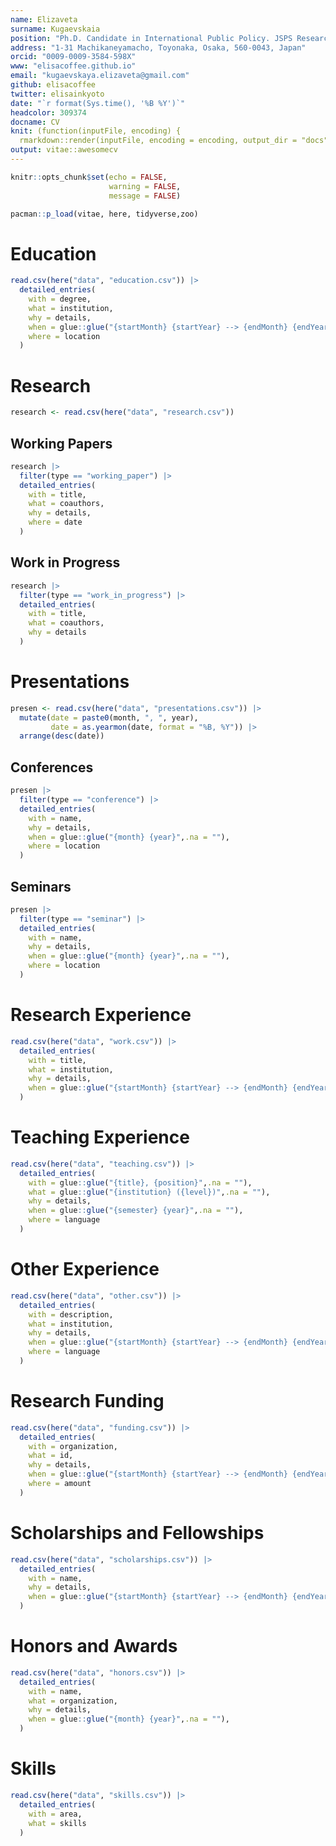 ```yaml
---
name: Elizaveta
surname: Kugaevskaia
position: "Ph.D. Candidate in International Public Policy. JSPS Research Fellow DC2."
address: "1-31 Machikaneyamacho, Toyonaka, Osaka, 560-0043, Japan"
orcid: "0009-0009-3584-598X"
www: "elisacoffee.github.io"
email: "kugaevskaya.elizaveta@gmail.com"
github: elisacoffee
twitter: elisainkyoto
date: "`r format(Sys.time(), '%B %Y')`"
headcolor: 309374
docname: CV
knit: (function(inputFile, encoding) {
  rmarkdown::render(inputFile, encoding = encoding, output_dir = "docs") })
output: vitae::awesomecv
---
```


```r
knitr::opts_chunk$set(echo = FALSE,
                      warning = FALSE,
                      message = FALSE)

pacman::p_load(vitae, here, tidyverse,zoo)
```


# Education

```r
read.csv(here("data", "education.csv")) |>
  detailed_entries(
    with = degree,
    what = institution,
    why = details,
    when = glue::glue("{startMonth} {startYear} --> {endMonth} {endYear}",.na = ""),
    where = location
  )
```

# Research

```r
research <- read.csv(here("data", "research.csv"))
```

## Working Papers

```r
research |>
  filter(type == "working_paper") |>
  detailed_entries(
    with = title,
    what = coauthors,
    why = details,
    where = date
  )
```

## Work in Progress

```r
research |>
  filter(type == "work_in_progress") |>
  detailed_entries(
    with = title,
    what = coauthors,
    why = details
  )
```

# Presentations

```r
presen <- read.csv(here("data", "presentations.csv")) |>
  mutate(date = paste0(month, ", ", year),
         date = as.yearmon(date, format = "%B, %Y")) |>
  arrange(desc(date))
```

## Conferences
```r
presen |>
  filter(type == "conference") |>
  detailed_entries(
    with = name,
    why = details,
    when = glue::glue("{month} {year}",.na = ""),
    where = location
  )
```

## Seminars
```r
presen |>
  filter(type == "seminar") |>
  detailed_entries(
    with = name,
    why = details,
    when = glue::glue("{month} {year}",.na = ""),
    where = location
  )
```

# Research Experience

```r
read.csv(here("data", "work.csv")) |>
  detailed_entries(
    with = title,
    what = institution,
    why = details,
    when = glue::glue("{startMonth} {startYear} --> {endMonth} {endYear}",.na = "")
  )
```

# Teaching Experience

```r
read.csv(here("data", "teaching.csv")) |>
  detailed_entries(
    with = glue::glue("{title}, {position}",.na = ""),
    what = glue::glue("{institution} ({level})",.na = ""),
    why = details,
    when = glue::glue("{semester} {year}",.na = ""),
    where = language
  )
```

# Other Experience

```r
read.csv(here("data", "other.csv")) |>
  detailed_entries(
    with = description,
    what = institution,
    why = details,
    when = glue::glue("{startMonth} {startYear} --> {endMonth} {endYear}",.na = ""),
    where = language
  )
```

# Research Funding

```r
read.csv(here("data", "funding.csv")) |>
  detailed_entries(
    with = organization,
    what = id,
    why = details,
    when = glue::glue("{startMonth} {startYear} --> {endMonth} {endYear}",.na = ""),
    where = amount
  )
```

# Scholarships and Fellowships

```r
read.csv(here("data", "scholarships.csv")) |>
  detailed_entries(
    with = name,
    why = details,
    when = glue::glue("{startMonth} {startYear} --> {endMonth} {endYear}",.na = "")
  )
```

# Honors and Awards

```r
read.csv(here("data", "honors.csv")) |>
  detailed_entries(
    with = name,
    what = organization,
    why = details,
    when = glue::glue("{month} {year}",.na = ""),
  )
```



# Skills

```r
read.csv(here("data", "skills.csv")) |>
  detailed_entries(
    with = area,
    what = skills
  )
```
